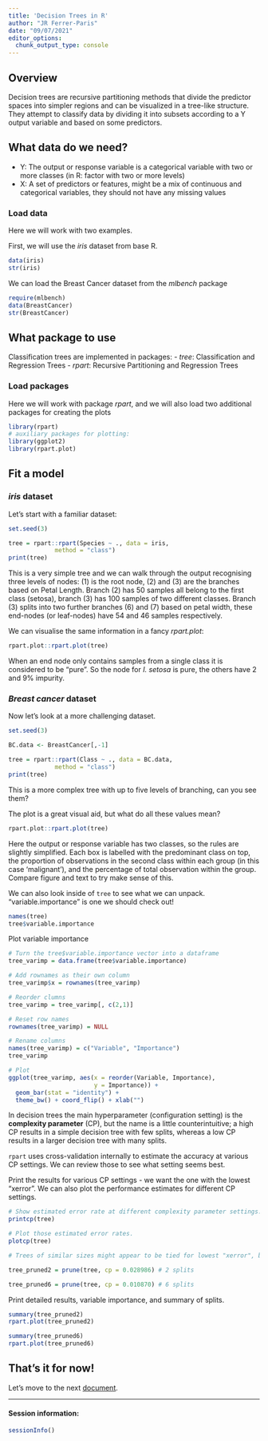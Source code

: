 ```yaml
---
title: 'Decision Trees in R'
author: "JR Ferrer-Paris"
date: "09/07/2021"
editor_options:
  chunk_output_type: console
---
```

## Overview

Decision trees are recursive partitioning methods that divide the predictor spaces into simpler regions and can be visualized in a tree-like structure. They attempt to classify data by dividing it into subsets according to a Y output variable and based on some predictors.

## What data do we need?

- Y: The output or response variable is a categorical variable with two or more classes (in R: factor with two or more levels)
- X: A set of predictors or features, might be a mix of continuous and categorical variables, they should not have any missing values

### Load data

Here we will work with two examples.

First, we will use the _iris_ dataset from base R.
```r
data(iris)
str(iris)
```


We can load the Breast Cancer dataset from the _mlbench_ package
```r
require(mlbench)
data(BreastCancer)
str(BreastCancer)
```

## What package to use

Classification trees are implemented in packages:
- _tree_: Classification and Regression Trees
- _rpart_: Recursive Partitioning and Regression Trees

### Load packages

Here we will work with package _rpart_, and we will also load two additional packages for creating the plots

```r
library(rpart)
# auxiliary packages for plotting:
library(ggplot2)
library(rpart.plot)
```


## Fit a model

### _iris_ dataset
Let's start with a familiar dataset:

```r
set.seed(3)

tree = rpart::rpart(Species ~ ., data = iris,
             method = "class")
print(tree)
```

This is a very simple tree and we can walk through the output recognising three levels of nodes: (1) is the root node, (2) and (3) are the branches based on Petal Length. Branch (2) has 50 samples all belong to the first class (setosa), branch (3) has 100 samples of two different classes. Branch (3) splits into two further branches (6) and (7) based on petal width, these end-nodes (or leaf-nodes) have 54 and 46 samples respectively.

We can visualise the same information in a fancy _rpart.plot_:

```r
rpart.plot::rpart.plot(tree)
```

When an end node only contains samples from a single class it is considered to be "pure". So the node for _I. setosa_ is pure, the others have 2 and 9% impurity.

### _Breast cancer_ dataset

Now let's look at a more challenging dataset.


```r
set.seed(3)

BC.data <- BreastCancer[,-1]

tree = rpart::rpart(Class ~ ., data = BC.data,
             method = "class")
print(tree)
```

This is a more complex tree with up to five levels of branching, can you see them?

The plot is a great visual aid, but what do all these values mean?

```r
rpart.plot::rpart.plot(tree)
```

Here the output or response variable has two classes, so the rules are slightly simplified. Each box is labelled with the predominant class on top, the proportion of observations in the second class within each group (in this case 'malignant'), and the percentage of total observation within the group. Compare figure and text to try make sense of this.


We can also look inside of `tree` to see what we can unpack. "variable.importance" is one we should check out!

```r
names(tree)
tree$variable.importance
```

Plot variable importance

```r
# Turn the tree$variable.importance vector into a dataframe
tree_varimp = data.frame(tree$variable.importance)

# Add rownames as their own column
tree_varimp$x = rownames(tree_varimp)

# Reorder clumns
tree_varimp = tree_varimp[, c(2,1)]

# Reset row names
rownames(tree_varimp) = NULL

# Rename columns
names(tree_varimp) = c("Variable", "Importance")
tree_varimp

# Plot
ggplot(tree_varimp, aes(x = reorder(Variable, Importance),
                        y = Importance)) +
  geom_bar(stat = "identity") +
  theme_bw() + coord_flip() + xlab("")
```

In decision trees the main hyperparameter (configuration setting) is the **complexity parameter** (CP), but the name is a little counterintuitive; a high CP results in a simple decision tree with few splits, whereas a low CP results in a larger decision tree with many splits.

`rpart` uses cross-validation internally to estimate the accuracy at various CP settings. We can review those to see what setting seems best.

Print the results for various CP settings - we want the one with the lowest "xerror". We can also plot the performance estimates for different CP settings.

```r
# Show estimated error rate at different complexity parameter settings.
printcp(tree)

# Plot those estimated error rates.
plotcp(tree)

# Trees of similar sizes might appear to be tied for lowest "xerror", but a tree with fewer splits might be easier to interpret.

tree_pruned2 = prune(tree, cp = 0.028986) # 2 splits

tree_pruned6 = prune(tree, cp = 0.010870) # 6 splits
```

Print detailed results, variable importance, and summary of splits.

```r
summary(tree_pruned2)
rpart.plot(tree_pruned2)
```
```r
summary(tree_pruned6)
rpart.plot(tree_pruned6)
```

## That's it for now!

Let's move to the next [document](02-hands-on-randmom-forest.Rmd).

---

#### Session information:
```r
sessionInfo()
```
